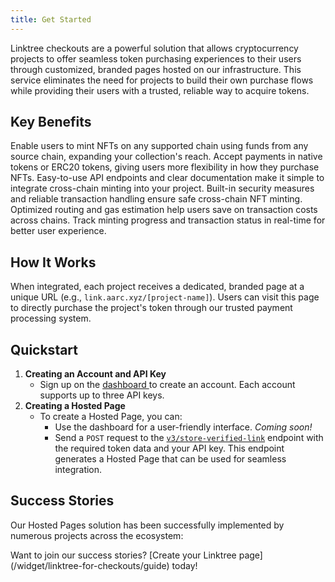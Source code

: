```yaml
---
title: Get Started
---
```


Linktree checkouts are a powerful solution that allows cryptocurrency projects to offer seamless token purchasing experiences to their users through customized, branded pages hosted on our infrastructure. This service eliminates the need for projects to build their own purchase flows while providing their users with a trusted, reliable way to acquire tokens.

## Key Benefits

<CardGroup cols={3}>
  <Card title="Multi-Chain Support" icon="globe">
    Enable users to mint NFTs on any supported chain using funds from any source chain, expanding your collection's reach.
  </Card>
  <Card title="Flexible Payment Options" icon="credit-card">
    Accept payments in native tokens or ERC20 tokens, giving users more flexibility in how they purchase NFTs.
  </Card>
  <Card title="Simplified Integration" icon="code">
    Easy-to-use API endpoints and clear documentation make it simple to integrate cross-chain minting into your project.
  </Card>
  <Card title="Secure Transactions" icon="shield-check">
    Built-in security measures and reliable transaction handling ensure safe cross-chain NFT minting.
  </Card>
  <Card title="Cost Efficient" icon="sack-dollar">
    Optimized routing and gas estimation help users save on transaction costs across chains.
  </Card>
  <Card title="Real-time Status Updates" icon="clock">
    Track minting progress and transaction status in real-time for better user experience.
  </Card>
</CardGroup>

## How It Works

When integrated, each project receives a dedicated, branded page at a unique URL (e.g., `link.aarc.xyz/[project-name]`). Users can visit this page to directly purchase the project's token through our trusted payment processing system.

## Quickstart

1. **Creating an Account and API Key**
   * Sign up on the [dashboard ](https://dashboard.aarc.xyz/signup)to create an account. Each account supports up to three API keys.
2. **Creating a Hosted Page**
   * To create a Hosted Page, you can:
     * Use the dashboard for a user-friendly interface. _Coming soon!_
     * Send a `POST` request to the [`v3/store-verified-link`](../execution-api/link-tree-for-checkouts/store-verified-link) endpoint with the required token data and your API key. This endpoint generates a Hosted Page that can be used for seamless integration.

## Success Stories

Our Hosted Pages solution has been successfully implemented by numerous projects across the ecosystem:

<CardGroup cols={3}>
  <Card title="CARLO" icon="rocket" href="https://link.aarc.xyz/carlo" />
  <Card title="BASENJI" icon="dog" href="https://link.aarc.xyz/basenji" />
  <Card title="TOSHI" icon="cat" href="https://link.aarc.xyz/toshi" />
  <Card title="BASEDPEPE" icon="frog" href="https://link.aarc.xyz/basedpepe" />
  <Card title="BASED" icon="fire" href="https://link.aarc.xyz/based" />
  <Card title="USA" icon="flag" href="https://link.aarc.xyz/usa" />
  <Card title="MOB" icon="users" href="https://link.aarc.xyz/mob" />
  <Card title="AKUMA" icon="dragon" href="https://link.aarc.xyz/akuma" />
  <Card title="SACA" icon="star" href="https://link.aarc.xyz/saca" />
  <Card title="DICKBUTT" icon="face-smile" href="https://link.aarc.xyz/dickbutt" />
  <Card title="GEKO" icon="snake" href="https://link.aarc.xyz/geko" />
  <Card title="UNLUCKY" icon="clover" href="https://link.aarc.xyz/unlucky" />
  <Card title="FWOG" icon="frog" href="https://link.aarc.xyz/fwog" />
  <Card title="RUNNER" icon="person-running" href="https://link.aarc.xyz/runner" />
</CardGroup>

<Note>
  Want to join our success stories? [Create your Linktree page](/widget/linktree-for-checkouts/guide) today!
</Note>